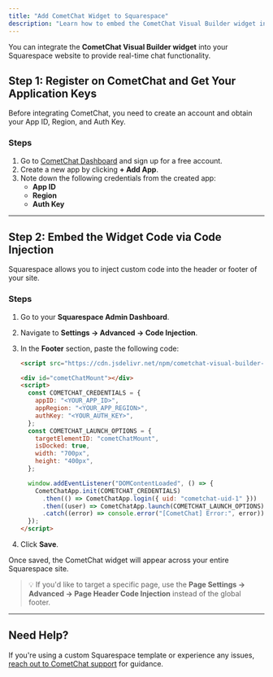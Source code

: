 ```yaml
---
title: "Add CometChat Widget to Squarespace"
description: "Learn how to embed the CometChat Visual Builder widget into your Squarespace website using code injection."
---
```


You can integrate the **CometChat Visual Builder widget** into your Squarespace website to provide real-time chat functionality.

## **Step 1: Register on CometChat and Get Your Application Keys**

Before integrating CometChat, you need to create an account and obtain your App ID, Region, and Auth Key.

### **Steps**

1. Go to [CometChat Dashboard](https://app.cometchat.com/) and sign up for a free account.
2. Create a new app by clicking **+ Add App**.
3. Note down the following credentials from the created app:
   - **App ID**
   - **Region**
   - **Auth Key**

---

## **Step 2: Embed the Widget Code via Code Injection**

Squarespace allows you to inject custom code into the header or footer of your site.

### **Steps**

1. Go to your **Squarespace Admin Dashboard**.
2. Navigate to **Settings → Advanced → Code Injection**.
3. In the **Footer** section, paste the following code:

   ```html highlight={1, 5-9, 19}
   <script src="https://cdn.jsdelivr.net/npm/cometchat-visual-builder-no-code@latest/dist/main.js" defer></script>

   <div id="cometChatMount"></div>
   <script>
     const COMETCHAT_CREDENTIALS = {
       appID: "<YOUR_APP_ID>",
       appRegion: "<YOUR_APP_REGION>",
       authKey: "<YOUR_AUTH_KEY>",
     };
     const COMETCHAT_LAUNCH_OPTIONS = {
       targetElementID: "cometChatMount",
       isDocked: true,
       width: "700px",
       height: "400px",
     };

     window.addEventListener("DOMContentLoaded", () => {
       CometChatApp.init(COMETCHAT_CREDENTIALS)
         .then(() => CometChatApp.login({ uid: "cometchat-uid-1" }))
         .then((user) => CometChatApp.launch(COMETCHAT_LAUNCH_OPTIONS))
         .catch((error) => console.error("[CometChat] Error:", error));
     });
   </script>
   ```

4. Click **Save**.

Once saved, the CometChat widget will appear across your entire Squarespace site.

> 💡 If you'd like to target a specific page, use the **Page Settings → Advanced → Page Header Code Injection** instead of the global footer.

---

## **Need Help?**

If you're using a custom Squarespace template or experience any issues, [reach out to CometChat support](https://www.cometchat.com/contact) for guidance.
